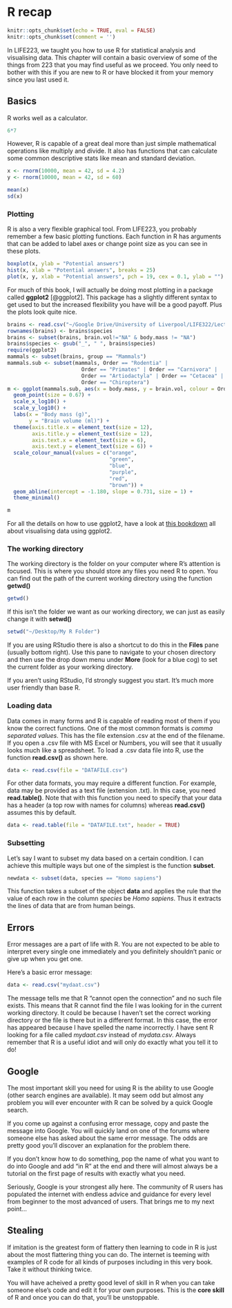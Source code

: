 # R recap {#recap}

```r
knitr::opts_chunk$set(echo = TRUE, eval = FALSE)
knitr::opts_chunk$set(comment = '')
```

In LIFE223, we taught you how to use R for statistical analysis and visualising data. This chapter will contain a basic overview of some of the things from 223 that you may find useful as we proceed. You only need to bother with this if you are new to R or have blocked it from your memory since you last used it.

## Basics

R works well as a calculator.
```r
6*7
```

However, R is capable of a great deal more than just simple mathematical operations like multiply and divide. It also has functions that can calculate some common descriptive stats like mean and standard deviation.
```r
x <- rnorm(10000, mean = 42, sd = 4.2)
y <- rnorm(10000, mean = 42, sd = 60)
```
```r
mean(x)
sd(x)
```

### Plotting
R is also a very flexible graphical tool. From LIFE223, you probably remember a few basic plotting functions. Each function in R has arguments that can be added to label axes or change point size as you can see in these plots.
```r
boxplot(x, ylab = "Potential answers")
hist(x, xlab = "Potential answers", breaks = 25)
plot(x, y, xlab = "Potential answers", pch = 19, cex = 0.1, ylab = "")
```

For much of this book, I will actually be doing most plotting in a package called **ggplot2** [@ggplot2]. This package has a slightly different syntax to get used to but the increased flexibility you have will be a good payoff. Plus the plots look quite nice.

```r
brains <- read.csv("~/Google Drive/University of Liverpool/LIFE322/Lecture graphs/all brains.csv")
rownames(brains) <- brains$species
brains <- subset(brains, brain.vol!="NA" & body.mass != "NA")
brains$species <- gsub("_", " ", brains$species)
require(ggplot2)
mammals <- subset(brains, group == "Mammals")
mammals.sub <- subset(mammals, Order == "Rodentia" |
                        Order == "Primates" | Order == "Carnivora" |
                        Order == "Artiodactyla" | Order == "Cetacea" |
                        Order == "Chiroptera")
m <- ggplot(mammals.sub, aes(x = body.mass, y = brain.vol, colour = Order)) +
  geom_point(size = 0.67) +
  scale_x_log10() +
  scale_y_log10() +
  labs(x = "Body mass (g)",
       y = "Brain volume (ml)") +
  theme(axis.title.x = element_text(size = 12),
        axis.title.y = element_text(size = 12),
        axis.text.x = element_text(size = 6),
        axis.text.y = element_text(size = 6)) +
  scale_colour_manual(values = c("orange",
                                 "green",
                                 "blue",
                                 "purple",
                                 "red",
                                 "brown")) +
  geom_abline(intercept = -1.180, slope = 0.731, size = 1) +
  theme_minimal()

m

```

For all the details on how to use ggplot2, have a look at [this bookdown][ggplot2] all about visualising data using ggplot2.

### The working directory

The working directory is the folder on your computer where R's attention is focused. This is where you should store any files you need R to open. You can find out the path of the current working directory using the function **getwd()**

```r
getwd()
```

If this isn't the folder we want as our working directory, we can just as easily change it with **setwd()**

```r
setwd("~/Desktop/My R Folder")
```

If you are using RStudio there is also a shortcut to do this in the **Files** pane (usually bottom right). Use this pane to navigate to your chosen directory and then use the drop down menu under **More** (look for a blue cog) to set the current folder as your working directory.

If you aren't using RStudio, I'd strongly suggest you start. It's much more user friendly than base R.

### Loading data

Data comes in many forms and R is capable of reading most of them if you know the correct functions. One of the most common formats is *comma separated values*. This has the file extension .csv at the end of the filename. If you open a .csv file with MS Excel or Numbers, you will see that it usually looks much like a spreadsheet. To load a .csv data file into R, use the function **read.csv()** as shown here.

```r
data <- read.csv(file = "DATAFILE.csv")
```

For other data formats, you may require a different function. For example, data may be provided as a text file (extension .txt). In this case, you need **read.table()**. Note that with this function you need to specify that your data has a header (a top row with names for columns) whereas **read.csv()** assumes this by default.
```r
data <- read.table(file = "DATAFILE.txt", header = TRUE)
```

### Subsetting
Let's say I want to subset my data based on a certain condition. I can achieve this multiple ways but one of the simplest is the function **subset**.
```r
newdata <- subset(data, species == "Homo sapiens")
```

This function takes a subset of the object **data** and applies the rule that the value of each row in the column *species* be *Homo sapiens*. Thus it extracts the lines of data that are from human beings.




## Errors

Error messages are a part of life with R. You are not expected to be able to interpret every single one immediately and you definitely shouldn't panic or give up when you get one.

Here's a basic error message:

```r
data <- read.csv("mydaat.csv")
```

The message tells me that R "cannot open the connection" and no such file exists. This means that R cannot find the file I was looking for in the current working directory. It could be because I haven't set the correct working directory or the file is there but in a different format. In this case, the error has appeared because I have spelled the name incorrectly. I have sent R looking for a file called *mydaat.csv* instead of *mydata.csv*. Always remember that R is a useful idiot and will only do exactly what you tell it to do!

## Google

The most important skill you need for using R is the ability to use Google (other search engines are available). It may seem odd but almost any problem you will ever encounter with R can be solved by a quick Google search.

If you come up against a confusing error message, copy and paste the message into Google. You will quickly land on one of the forums where someone else has asked about the same error message. The odds are pretty good you'll discover an explanation for the problem there.

If you don't know how to do something, pop the name of what you want to do into Google and add "in R" at the end and there will almost always be a tutorial on the first page of results with exactly what you need.

Seriously, Google is your strongest ally here. The community of R users has populated the internet with endless advice and guidance for every level from beginner to the most advanced of users. That brings me to my next point...

## Stealing

If imitation is the greatest form of flattery then learning to code in R is just about the most flattering thing you can do. The internet is teeming with examples of R code for all kinds of purposes including in this very book. Take it without thinking twice.

You will have acheived a pretty good level of skill in R when you can take someone else's code and edit it for your own purposes. This is the **core skill** of R and once you can do that, you'll be unstoppable.

[ggplot2]: https://ggplot2.tidyverse.org "ggplot2"